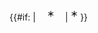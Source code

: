 {{#if:{{{1|}}}
| <!--
--><span style="padding: 0 1em; "><!--
----><span style="position: relative; font-weight: bold; white-space: nowrap; "><!--
------>{{{1}}}<!--
------><sup style="position: absolute; right: -1em; color: #d93025; user-select: none; ">＊</sup><!--
----></span><!--
--></span>
| <sup style="color: #d93025; user-select: none; ">'''＊'''</sup>
}}